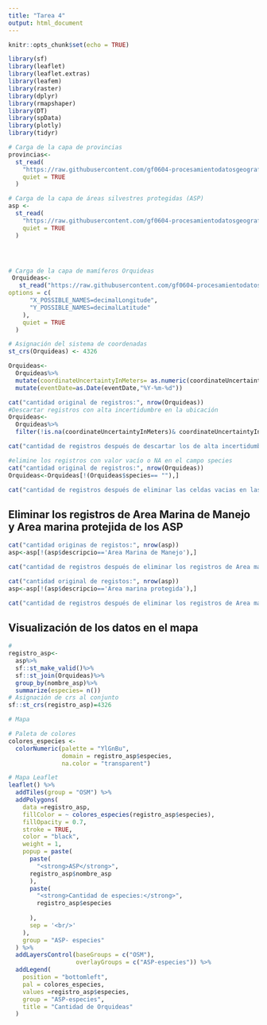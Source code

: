 ```yaml
---
title: "Tarea 4"
output: html_document
---
```


```r
knitr::opts_chunk$set(echo = TRUE)
```


```r
library(sf)
library(leaflet)
library(leaflet.extras)
library(leafem)
library(raster)
library(dplyr)
library(rmapshaper)
library(DT)
library(spData)
library(plotly)
library(tidyr)
```

```r
# Carga de la capa de provincias
provincias<-
  st_read(
    "https://raw.githubusercontent.com/gf0604-procesamientodatosgeograficos/2021i-datos/main/ign/delimitacion-territorial-administrativa/cr_provincias_simp_wgs84.geojson",
    quiet = TRUE
  )

# Carga de la capa de áreas silvestres protegidas (ASP)
asp <-
  st_read(
    "https://raw.githubusercontent.com/gf0604-procesamientodatosgeograficos/2021i-datos/main/sinac/asp/asp-wgs84.geojson",
    quiet = TRUE
  )




# Carga de la capa de mamíferos Orquideas
 Orquideas<-
   st_read("https://raw.githubusercontent.com/gf0604-procesamientodatosgeograficos/2021i-datos/main/gbif/orchidaceae-cr-registros.csv",
options = c(
      "X_POSSIBLE_NAMES=decimalLongitude",
      "Y_POSSIBLE_NAMES=decimalLatitude"
    ),
    quiet = TRUE
  )

# Asignación del sistema de coordenadas
st_crs(Orquideas) <- 4326
```
```r
Orquideas<- 
  Orquideas%>% 
  mutate(coordinateUncertaintyInMeters= as.numeric(coordinateUncertaintyInMeters))%>%
  mutate(eventDate=as.Date(eventDate,"%Y-%m-%d"))
```

```r
cat("cantidad original de registros:", nrow(Orquideas))
#Descartar registros con alta incertidumbre en la ubicación 
Orquideas<- 
  Orquideas%>%
  filter(!is.na(coordinateUncertaintyInMeters)& coordinateUncertaintyInMeters <= 1000)
```
```r
cat("cantidad de registros después de descartar los de alta incertidumbre en la ubicación:", nrow(Orquideas))
```


```r
#elimine los registros con valor vacío o NA en el campo species
cat("cantidad original de registros:", nrow(Orquideas))
Orquideas<-Orquideas[!(Orquideas$species== ""),]
```
```r
cat("cantidad de registros después de eliminar las celdas vacias en las especies:", nrow(Orquideas))
```
## Eliminar los registros de Area Marina de Manejo y Area marina protejida de los ASP
```r
cat("cantidad originas de registos:", nrow(asp))
asp<-asp[!(asp$descripcio=='Area Marina de Manejo'),]
```
```r
cat("cantidad de registros después de eliminar los registros de Area marina:", nrow(asp))
```

```r
cat("cantidad original de registos:", nrow(asp))
asp<-asp[!(asp$descripcio=='Area marina protegida'),]
```
```r
cat("cantidad de registros después de eliminar los registros de Area marina:", nrow(asp))
```

## Visualización de los datos en el mapa 
```r
# 
registro_asp<-
  asp%>%
  sf::st_make_valid()%>%
  sf::st_join(Orquideas)%>%
  group_by(nombre_asp)%>%
  summarize(especies= n())
# Asignación de crs al conjunto 
sf::st_crs(registro_asp)=4326

```

```r
# Mapa

# Paleta de colores
colores_especies <-
  colorNumeric(palette = "YlGnBu",
               domain = registro_asp$especies,
               na.color = "transparent")

# Mapa Leaflet
leaflet() %>%
  addTiles(group = "OSM") %>%
  addPolygons(
    data =registro_asp,
    fillColor = ~ colores_especies(registro_asp$especies),
    fillOpacity = 0.7,
    stroke = TRUE,
    color = "black",
    weight = 1,
    popup = paste(
      paste(
        "<strong>ASP</strong>",
      registro_asp$nombre_asp
      ),
      paste(
        "<strong>Cantidad de especies:</strong>",
        registro_asp$especies
        
      ),
      sep = '<br/>'
    ),
    group = "ASP- especies"
  ) %>%
  addLayersControl(baseGroups = c("OSM"),
                   overlayGroups = c("ASP-especies")) %>%
  addLegend(
    position = "bottomleft",
    pal = colores_especies,
    values =registro_asp$especies,
    group = "ASP-especies",
    title = "Cantidad de Orquideas"
  )
```




